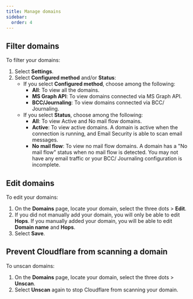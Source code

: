 ```yaml
---
title: Manage domains
sidebar:
  order: 4
---
```


## Filter domains

To filter your domains:

1. Select **Settings**.
2. Select **Configured method** and/or **Status**:
    * If you select **Configured method**, choose among the following:
        * **All**: To view all the domains.
        * **MS Graph API**: To view domains connected via MS Graph API.
        * **BCC/Journaling**: To view domains connected via BCC/ Journaling.
    * If you select **Status**, choose among the following:
        * **All**: To view Active and No mail flow domains.
        * **Active**: To view active domains. A domain is active when the connection is running, and Email Security is able to scan email messages.
        * **No mail flow**: To view no mail flow domains. A domain has a "No mail flow" status when no mail flow is detected. You may not have any email traffic or your BCC/ Journaling configuration is incomplete. 

## Edit domains

To edit your domains:

1. On the **Domains** page, locate your domain, select the three dots > **Edit**.
2. If you did not manually add your domain, you will only be able to edit **Hops**. If you manually added your domain, you will be able to edit **Domain name** and **Hops**.
3. Select **Save**.

## Prevent Cloudflare from scanning a domain

To unscan domains:

1. On the **Domains** page, locate your domain, select the three dots > **Unscan**.
2. Select **Unscan** again to stop Cloudflare from scanning your domain.